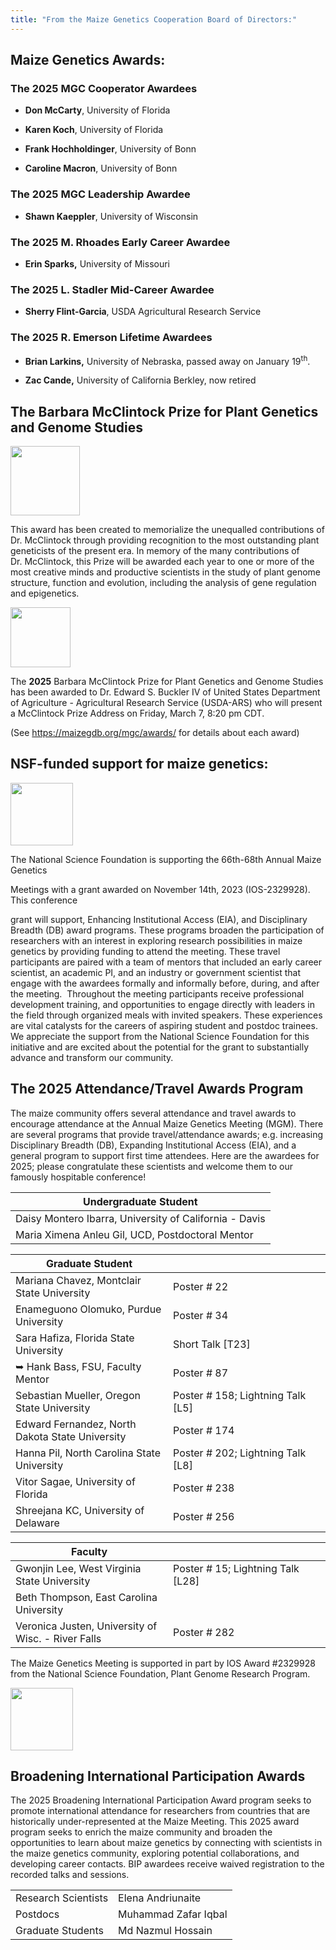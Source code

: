 ```yaml
---
title: "From the Maize Genetics Cooperation Board of Directors:"
---
```


## Maize Genetics Awards:

### **The 2025 MGC Cooperator Awardees**

-   **Don McCarty**, University of Florida

-   **Karen Koch**, University of Florida

-   **Frank Hochholdinger**, University of Bonn

-   **Caroline Macron**, University of Bonn

### The 2025 MGC Leadership Awardee

-   **Shawn Kaeppler**, University of Wisconsin

### The 2025 M. Rhoades Early Career Awardee

-   **Erin Sparks,** University of Missouri

### The 2025 L. Stadler Mid-Career Awardee

-   **Sherry Flint-Garcia**, USDA Agricultural Research Service

### The 2025 R. Emerson Lifetime Awardees

-   **Brian Larkins,** University of Nebraska, passed away on January 19^th^.

-   **Zac Cande,** University of California Berkley, now retired

## The Barbara McClintock Prize for Plant Genetics and Genome Studies

![](data/assets/FromTheMGCBoard/McClintock.png){fig-align="center" width="111"}

This award has been created to memorialize the unequalled contributions of Dr. McClintock through providing recognition to the most outstanding plant geneticists of the present era. In memory of the many contributions of Dr. McClintock, this Prize will be awarded each year to one or more of the most creative minds and productive scientists in the study of plant genome structure, function and evolution, including the analysis of gene regulation and epigenetics.

![](data/assets/FromTheMGCBoard/EdwardBuckler.png){fig-align="center" width="96"}

The **2025** Barbara McClintock Prize for Plant Genetics and Genome Studies has been awarded to Dr. Edward S. Buckler IV of United States Department of Agriculture - Agricultural Research Service (USDA-ARS) who will present a McClintock Prize Address on Friday, March 7, 8:20 pm CDT. 

(See <https://maizegdb.org/mgc/awards/> for details about each award)


## NSF-funded support for maize genetics:

![](data/assets/FromTheMGCBoard/NSF.jpg){fig-align="center" width="100"}

The National Science Foundation is supporting the 66th-68th Annual Maize Genetics

Meetings with a grant awarded on November 14th, 2023 (IOS-2329928). This conference

grant will support, Enhancing Institutional Access (EIA), and Disciplinary Breadth (DB) award programs. These programs broaden the participation of researchers with an interest in exploring research possibilities in maize genetics by providing funding to attend the meeting. These travel participants are paired with a team of mentors that included an early career scientist, an academic PI, and an industry or government scientist that engage with the awardees formally and informally before, during, and after the meeting.  Throughout the meeting participants receive professional development training, and opportunities to engage directly with leaders in the field through organized meals with invited speakers. These experiences are vital catalysts for the careers of aspiring student and postdoc trainees. We appreciate the support from the National Science Foundation for this initiative and are excited about the potential for the grant to substantially advance and transform our community.

## The 2025 Attendance/Travel Awards Program

The maize community offers several attendance and travel awards to encourage attendance at the Annual Maize Genetics Meeting (MGM). There are several programs that provide travel/attendance awards; e.g. increasing Disciplinary Breadth (DB), Expanding Institutional Access (EIA), and a general program to support first time attendees. Here are the awardees for 2025; please congratulate these scientists and welcome them to our famously hospitable conference!

| Undergraduate Student                                  |
|--------------------------------------------------------|
| Daisy Montero Ibarra, University of California - Davis |
| Maria Ximena Anleu Gil, UCD, Postdoctoral Mentor       |

| Graduate Student |   |
|------------------------------------|------------------------------------|
| Mariana Chavez, Montclair State University | Poster \# 22 |
| Enameguono Olomuko, Purdue University | Poster \# 34 |
| Sara Hafiza, Florida State University | Short Talk \[T23\] |
| ➥ Hank Bass, FSU, Faculty Mentor | Poster \# 87 |
| Sebastian Mueller, Oregon State University | Poster \# 158; Lightning Talk \[L5\] |
| Edward Fernandez, North Dakota State University | Poster \# 174 |
| Hanna Pil, North Carolina State University | Poster \# 202; Lightning Talk \[L8\] |
| Vitor Sagae, University of Florida | Poster \# 238 |
| Shreejana KC, University of Delaware | Poster \# 256 |

| Faculty |   |
|------------------------------------|------------------------------------|
| Gwonjin Lee, West Virginia State University | Poster \# 15; Lightning Talk \[L28\] |
| Beth Thompson, East Carolina University |  |
| Veronica Justen, University of Wisc. - River Falls| Poster \# 282 |

The Maize Genetics Meeting is supported in part by IOS Award #2329928 from the National Science Foundation, Plant Genome Research Program.

![](data/assets/FromTheMGCBoard/NSF.jpg){fig-align="center" width="100"}

## Broadening International Participation Awards

The 2025 Broadening International Participation Award program seeks to promote international attendance for researchers from countries that are historically under-represented at the Maize Meeting. This 2025 award program seeks to enrich the maize community and broaden the opportunities to learn about maize genetics by connecting with scientists in the maize genetics community, exploring potential collaborations, and developing career contacts. BIP awardees receive waived registration to the recorded talks and sessions. 

|  |  |
|--|--|
| Research Scientists | Elena Andriunaite |
| Postdocs | Muhammad Zafar Iqbal |
| Graduate Students | Md Nazmul Hossain |
